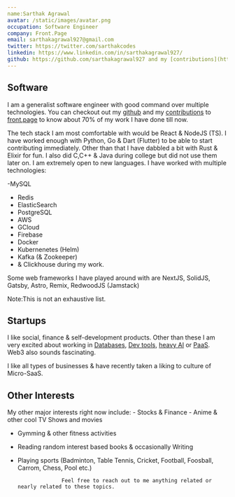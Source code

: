 ```yaml
---
name:Sarthak Agrawal
avatar: /static/images/avatar.png
occupation: Software Engineer
company: Front.Page
email: sarthakagrawal927@gmail.com
twitter: https://twitter.com/sarthakcodes
linkedin: https://www.linkedin.com/in/sarthakagrawal927/
github: https://github.com/sarthakagrawal927 and my [contributions](https://tungsten-cesium-c0c.notion.site/My-Contributions-2bb219ac00714c429a1775e1b46048ad) to [Front.Page](https://front.page) to see 70% of the work I have done so far.
---
```


## Software
I am a generalist software engineer with good command over multiple technologies. You can checkout out my [github](https://github.com/sarthakagrawal927) and my [contributions](https://tungsten-cesium-c0c.notion.site/My-Contributions-2bb219ac00714c429a1775e1b46048ad) to [front.page](https://front.page) to know about 70% of my work I have done till now.

The tech stack I am most comfortable with would be React & NodeJS (TS). I have worked enough with Python, Go & Dart (Flutter) to be able to start contributing immediately. Other than that I have dabbled a bit with Rust & Elixir for fun. I also did C,C++ & Java during college but did not use them later on. I am extremely open to new languages. I have worked with multiple technologies:

-MySQL
- Redis
- ElasticSearch
- PostgreSQL
- AWS
- GCloud
- Firebase
- Docker
- Kubernenetes (Helm)
- Kafka (& Zookeeper)
- & Clickhouse during my work.

Some web frameworks I have played around with are NextJS, SolidJS, Gatsby, Astro, Remix, RedwoodJS (Jamstack)

Note:This is not an exhaustive list.

## Startups
I like social, finance & self-development products. Other than these I am very excited about working in [Databases](https://github.com/stars/sarthakagrawal927/lists/databases-more), [Dev tools](https://github.com/stars/sarthakagrawal927/lists/tools), [heavy AI](https://github.com/stars/sarthakagrawal927/lists/ai) or [PaaS](https://github.com/stars/sarthakagrawal927/lists/infra). Web3 also sounds fascinating.

I like all types of businesses & have recently taken a liking to culture of Micro-SaaS.

## Other Interests
My other major interests right now include:
        - Stocks & Finance
        - Anime & other cool TV Shows and movies
- Gymming & other fitness activities
- Reading random interest based books & occasionally Writing
- Playing sports (Badminton, Table Tennis, Cricket, Football, Foosball, Carrom, Chess, Pool etc.)


                    Feel free to reach out to me anything related or nearly related to these topics.
